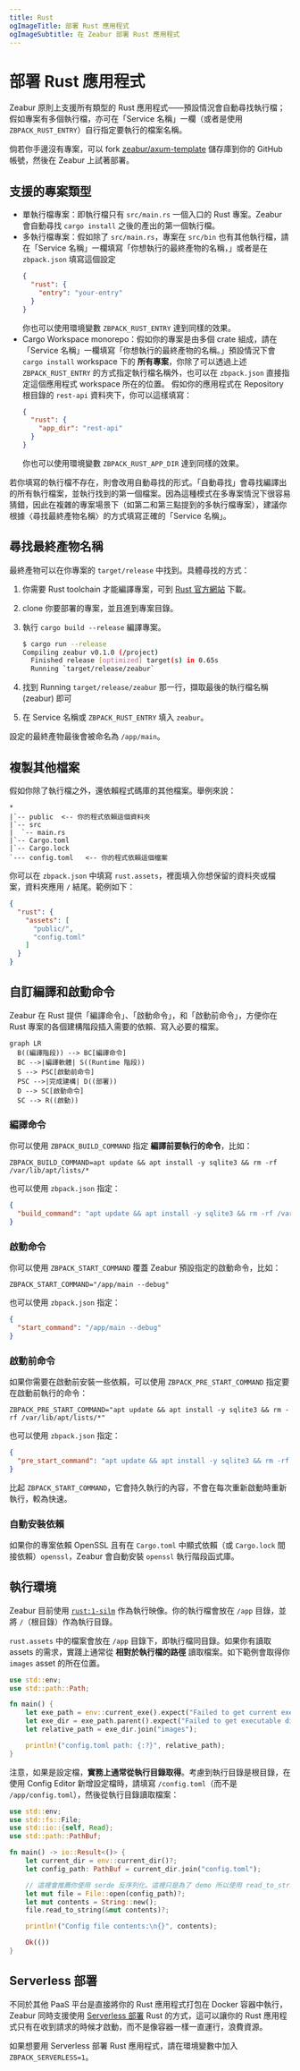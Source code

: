 ```yaml
---
title: Rust
ogImageTitle: 部署 Rust 應用程式
ogImageSubtitle: 在 Zeabur 部署 Rust 應用程式
---
```


# 部署 Rust 應用程式

Zeabur 原則上支援所有類型的 Rust 應用程式——預設情況會自動尋找執行檔；假如專案有多個執行檔，亦可在「Service 名稱」一欄（或者是使用 `ZBPACK_RUST_ENTRY`）自行指定要執行的檔案名稱。

倘若你手邊沒有專案，可以 fork [zeabur/axum-template](https://github.com/zeabur/axum-template) 儲存庫到你的 GitHub 帳號，然後在 Zeabur 上試著部署。

## 支援的專案類型

- 單執行檔專案：即執行檔只有 `src/main.rs` 一個入口的 Rust 專案。Zeabur 會自動尋找 `cargo install` 之後的產出的第一個執行檔。
- 多執行檔專案：假如除了 `src/main.rs`，專案在 `src/bin` 也有其他執行檔，請在「Service 名稱」一欄填寫「你想執行的最終產物的名稱，」或者是在 `zbpack.json` 填寫這個設定
  ```json
  {
    "rust": {
      "entry": "your-entry"
    }
  }
  ```
  你也可以使用環境變數 `ZBPACK_RUST_ENTRY` 達到同樣的效果。
- Cargo Workspace monorepo：假如你的專案是由多個 crate 組成，請在「Service 名稱」一欄填寫「你想執行的最終產物的名稱。」預設情況下會 `cargo install` workspace 下的 **所有專案**，你除了可以透過上述 `ZBPACK_RUST_ENTRY` 的方式指定執行檔名稱外，也可以在 `zbpack.json` 直接指定這個應用程式 workspace 所在的位置。
  假如你的應用程式在 Repository 根目錄的 `rest-api` 資料夾下，你可以這樣填寫：
  ```json
  {
    "rust": {
      "app_dir": "rest-api"
    }
  }
  ```
  你也可以使用環境變數 `ZBPACK_RUST_APP_DIR` 達到同樣的效果。

若你填寫的執行檔不存在，則會改用自動尋找的形式。「自動尋找」會尋找編譯出的所有執行檔案，並執行找到的第一個檔案。因為這種模式在多專案情況下很容易猜錯，因此在複雜的專案場景下（如第二和第三點提到的多執行檔專案），建議你根據〈尋找最終產物名稱〉的方式填寫正確的「Service 名稱」。

## 尋找最終產物名稱

最終產物可以在你專案的 `target/release` 中找到。具體尋找的方式：

1. 你需要 Rust toolchain 才能編譯專案，可到 [Rust 官方網站](https://www.rust-lang.org) 下載。
2. clone 你要部署的專案，並且進到專案目錄。
3. 執行 `cargo build --release` 編譯專案。

    ```bash
    $ cargo run --release
    Compiling zeabur v0.1.0 (/project)
      Finished release [optimized] target(s) in 0.65s
      Running `target/release/zeabur`
    ```

4. 找到 Running `target/release/zeabur` 那一行，擷取最後的執行檔名稱 (zeabur) 即可
5. 在 Service 名稱或 `ZBPACK_RUST_ENTRY` 填入 `zeabur`。

設定的最終產物最後會被命名為 `/app/main`。

## 複製其他檔案

假如你除了執行檔之外，還依賴程式碼庫的其他檔案。舉例來說：

```plain
*
|`-- public  <-- 你的程式依賴這個資料夾
|`-- src
|  `-- main.rs
|`-- Cargo.toml
|`-- Cargo.lock
`--- config.toml   <-- 你的程式依賴這個檔案
```

你可以在 `zbpack.json` 中填寫 `rust.assets`，裡面填入你想保留的資料夾或檔案，資料夾應用 `/` 結尾。範例如下：

```json
{
  "rust": {
    "assets": [
      "public/",
      "config.toml"
    ]
  }
}
```

## 自訂編譯和啟動命令

Zeabur 在 Rust 提供「編譯命令」、「啟動命令」，和「啟動前命令」，方便你在 Rust 專案的各個建構階段插入需要的依賴、寫入必要的檔案。

```mermaid
graph LR
  B((編譯階段)) --> BC[編譯命令]
  BC -->|編譯軟體| S((Runtime 階段))
  S --> PSC[啟動前命令]
  PSC -->|完成建構| D((部署))
  D --> SC[啟動命令]
  SC --> R((啟動))
```

### 編譯命令

你可以使用 `ZBPACK_BUILD_COMMAND` 指定 **編譯前要執行的命令**，比如：

```
ZBPACK_BUILD_COMMAND=apt update && apt install -y sqlite3 && rm -rf /var/lib/apt/lists/*
```

也可以使用 `zbpack.json` 指定：

```json
{
  "build_command": "apt update && apt install -y sqlite3 && rm -rf /var/lib/apt/lists/*"
}
```

### 啟動命令

你可以使用 `ZBPACK_START_COMMAND` 覆蓋 Zeabur 預設指定的啟動命令，比如：

```
ZBPACK_START_COMMAND="/app/main --debug"
```

也可以使用 `zbpack.json` 指定：

```json
{
  "start_command": "/app/main --debug"
}
```

### 啟動前命令

如果你需要在啟動前安裝一些依賴，可以使用 `ZBPACK_PRE_START_COMMAND` 指定要在啟動前執行的命令：

```
ZBPACK_PRE_START_COMMAND="apt update && apt install -y sqlite3 && rm -rf /var/lib/apt/lists/*"
```

也可以使用 `zbpack.json` 指定：

```json
{
  "pre_start_command": "apt update && apt install -y sqlite3 && rm -rf /var/lib/apt/lists/*"
}
```

比起 `ZBPACK_START_COMMAND`，它會持久執行的內容，不會在每次重新啟動時重新執行，較為快速。

### 自動安裝依賴

如果你的專案依賴 OpenSSL 且有在 `Cargo.toml` 中顯式依賴（或 `Cargo.lock` 間接依賴）`openssl`，Zeabur 會自動安裝 `openssl` 執行階段函式庫。

## 執行環境

Zeabur 目前使用 [`rust:1-silm`](https://hub.docker.com/_/rust) 作為執行映像。你的執行檔會放在 `/app` 目錄，並將 `/`（根目錄）作為執行目錄。

`rust.assets` 中的檔案會放在 `/app` 目錄下，即執行檔同目錄。如果你有讀取 assets 的需求，實踐上通常從 **相對於執行檔的路徑** 讀取檔案。如下範例會取得你 `images` asset 的所在位置。

```rust
use std::env;
use std::path::Path;

fn main() {
    let exe_path = env::current_exe().expect("Failed to get current executable path");
    let exe_dir = exe_path.parent().expect("Failed to get executable directory");
    let relative_path = exe_dir.join("images");

    println!("config.toml path: {:?}", relative_path);
}
```

注意，如果是設定檔，**實務上通常從執行目錄取得**。考慮到執行目錄是根目錄，在使用 Config Editor 新增設定檔時，請填寫 `/config.toml`（而不是 `/app/config.toml`），然後從執行目錄讀取檔案：

```rust
use std::env;
use std::fs::File;
use std::io::{self, Read};
use std::path::PathBuf;

fn main() -> io::Result<()> {
    let current_dir = env::current_dir()?;
    let config_path: PathBuf = current_dir.join("config.toml");

    // 這裡會推薦你使用 serde 反序列化。這裡只是為了 demo 所以使用 read_to_string。
    let mut file = File::open(config_path)?;
    let mut contents = String::new();
    file.read_to_string(&mut contents)?;

    println!("Config file contents:\n{}", contents);

    Ok(())
}
```

## Serverless 部署

不同於其他 PaaS 平台是直接將你的 Rust 應用程式打包在 Docker 容器中執行，Zeabur 同時支援使用
[Serverless 部署](/deploy/serverless) Rust 的方式，這可以讓你的 Rust 應用程式只有在收到請求的時候才啟動，而不是像容器一樣一直運行，浪費資源。

如果想要用 Serverless 部署 Rust 應用程式，請在環境變數中加入 `ZBPACK_SERVERLESS=1`。
